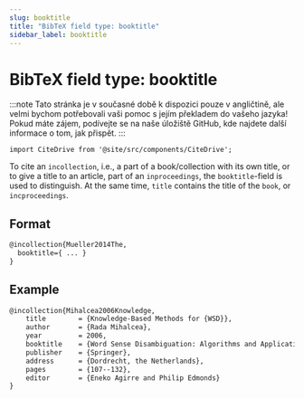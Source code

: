 ```yaml
---
slug: booktitle
title: "BibTeX field type: booktitle"
sidebar_label: booktitle
---
```


# BibTeX field type: booktitle

:::note
Tato stránka je v současné době k dispozici pouze v angličtině, ale velmi bychom potřebovali vaši pomoc s jejím překladem do vašeho jazyka! Pokud máte zájem, podívejte se na naše úložiště GitHub, kde najdete další informace o tom, jak přispět.
:::

```mdx-code-block
import CiteDrive from '@site/src/components/CiteDrive';
```
<CiteDrive /> 


To cite an ``incollection``, i.e., a part of a book/collection with its own title, or to give a title to an article, part of an ``inproceedings``, the ``booktitle``-field is used to distinguish. At the same time, ``title`` contains the title of the ``book``, or ``incproceedings``.


## Format

```tex
@incollection{Mueller2014The,
  booktitle={ ... }
}
```

## Example

```tex
@incollection{Mihalcea2006Knowledge,
	title        = {Knowledge-Based Methods for {WSD}},
	author       = {Rada Mihalcea},
	year         = 2006,
	booktitle    = {Word Sense Disambiguation: Algorithms and Applications},
	publisher    = {Springer},
	address      = {Dordrecht, the Netherlands},
	pages        = {107--132},
	editor       = {Eneko Agirre and Philip Edmonds}
}
```

